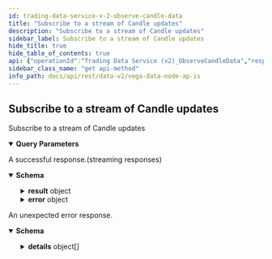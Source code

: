 ```yaml
---
id: trading-data-service-v-2-observe-candle-data
title: "Subscribe to a stream of Candle updates"
description: "Subscribe to a stream of Candle updates"
sidebar_label: Subscribe to a stream of Candle updates
hide_title: true
hide_table_of_contents: true
api: {"operationId":"Trading Data Service (v2)_ObserveCandleData","responses":{"200":{"description":"A successful response.(streaming responses)","content":{"application/json":{"schema":{"type":"object","properties":{"result":{"type":"object","properties":{"candle":{"type":"object","properties":{"start":{"type":"string","format":"int64","title":"Timestamp for the point in time when the candle was initially created/opened, in nanoseconds since the epoch\n- See [`VegaTimeResponse`](#api.VegaTimeResponse).`timestamp`"},"lastUpdate":{"type":"string","format":"int64","title":"Timestamp for the point in time when the candle was last updated, in nanoseconds since the epoch\n- See [`VegaTimeResponse`](#api.VegaTimeResponse).`timestamp`"},"high":{"type":"string","title":"Highest price for trading during the candle interval"},"low":{"type":"string","title":"Lowest price for trading during the candle interval"},"open":{"type":"string","title":"Open trade price"},"close":{"type":"string","title":"Closing trade price"},"volume":{"type":"string","format":"uint64","title":"Total trading volume during the candle interval"}},"title":"Represents the high, low, open, and closing prices for an interval of trading,\nreferred to commonly as a candlestick or candle"}}},"error":{"type":"object","properties":{"code":{"type":"integer","format":"int32"},"message":{"type":"string"},"details":{"type":"array","items":{"type":"object","properties":{"@type":{"type":"string"}},"additionalProperties":{}}}}}},"title":"Stream result of v2ObserveCandleDataResponse"}}}},"default":{"description":"An unexpected error response.","content":{"application/json":{"schema":{"type":"object","properties":{"code":{"type":"integer","format":"int32"},"message":{"type":"string"},"details":{"type":"array","items":{"type":"object","properties":{"@type":{"type":"string"}},"additionalProperties":{}}}}}}}}},"parameters":[{"name":"candleId","description":"The unique identifier for the candle.","in":"query","required":false,"schema":{"type":"string"}}],"tags":["Trading Data Service (v2)"],"description":"Subscribe to a stream of Candle updates","method":"get","path":"/api/v2/stream/candle/data","servers":[{"url":"http://api.n10.vega.xyz"},{"url":"https://api.n10.vega.xyz"}],"info":{"title":"Vega data node APIs","version":"0.56.0"},"postman":{"name":"Subscribe to a stream of Candle updates","description":{"type":"text/plain"},"url":{"path":["api","v2","stream","candle","data"],"host":["{{baseUrl}}"],"query":[{"disabled":false,"description":{"content":"The unique identifier for the candle.","type":"text/plain"},"key":"candleId","value":""}],"variable":[]},"header":[{"key":"Accept","value":"application/json"}],"method":"GET"}}
sidebar_class_name: "get api-method"
info_path: docs/api/rest/data-v2/vega-data-node-ap-is
---
```



## Subscribe to a stream of Candle updates



Subscribe to a stream of Candle updates

<details style={{"marginBottom":"1rem"}} data-collapsed={false} open={true}><summary style={{}}><strong>Query Parameters</strong></summary><div><ul><ParamsItem className={"paramsItem"} param={{"name":"candleId","description":"The unique identifier for the candle.","in":"query","required":false,"schema":{"type":"string"}}}></ParamsItem></ul></div></details><div><ApiTabs><TabItem label={"200"} value={"200"}><div>

A successful response.(streaming responses)

</div><div><MimeTabs groupId={"mime-type"}><TabItem label={"application/json"} value={"application/json"}><SchemaTabs groupId={"schema-tabs"}><TabItem label={"Schema"} value={"Schema"}><details style={{}} data-collapsed={false} open={true}><summary style={{"textAlign":"left"}}><strong>Schema</strong></summary><div style={{"textAlign":"left","marginLeft":"1rem"}}></div><ul style={{"marginLeft":"1rem"}}><SchemaItem collapsible={true} className={"schemaItem"}><details style={{}}><summary style={{}}><strong>result</strong><span style={{"opacity":"0.6"}}> object</span></summary><div style={{"marginLeft":"1rem"}}><SchemaItem collapsible={true} className={"schemaItem"}><details style={{}}><summary style={{}}><strong>candle</strong><span style={{"opacity":"0.6"}}> object</span></summary><div style={{"marginLeft":"1rem"}}><SchemaItem collapsible={false} name={"start"} required={false} schemaDescription={undefined} schemaName={"int64"} qualifierMessage={undefined} defaultValue={undefined}></SchemaItem><SchemaItem collapsible={false} name={"lastUpdate"} required={false} schemaDescription={undefined} schemaName={"int64"} qualifierMessage={undefined} defaultValue={undefined}></SchemaItem><SchemaItem collapsible={false} name={"high"} required={false} schemaDescription={undefined} schemaName={"Highest price for trading during the candle interval"} qualifierMessage={undefined} defaultValue={undefined}></SchemaItem><SchemaItem collapsible={false} name={"low"} required={false} schemaDescription={undefined} schemaName={"Lowest price for trading during the candle interval"} qualifierMessage={undefined} defaultValue={undefined}></SchemaItem><SchemaItem collapsible={false} name={"open"} required={false} schemaDescription={undefined} schemaName={"Open trade price"} qualifierMessage={undefined} defaultValue={undefined}></SchemaItem><SchemaItem collapsible={false} name={"close"} required={false} schemaDescription={undefined} schemaName={"Closing trade price"} qualifierMessage={undefined} defaultValue={undefined}></SchemaItem><SchemaItem collapsible={false} name={"volume"} required={false} schemaDescription={undefined} schemaName={"uint64"} qualifierMessage={undefined} defaultValue={undefined}></SchemaItem></div></details></SchemaItem></div></details></SchemaItem><SchemaItem collapsible={true} className={"schemaItem"}><details style={{}}><summary style={{}}><strong>error</strong><span style={{"opacity":"0.6"}}> object</span></summary><div style={{"marginLeft":"1rem"}}><SchemaItem collapsible={false} name={"code"} required={false} schemaDescription={undefined} schemaName={"int32"} qualifierMessage={undefined} defaultValue={undefined}></SchemaItem><SchemaItem collapsible={false} name={"message"} required={false} schemaDescription={undefined} schemaName={"string"} qualifierMessage={undefined} defaultValue={undefined}></SchemaItem><SchemaItem collapsible={true} className={"schemaItem"}><details style={{}}><summary style={{}}><strong>details</strong><span style={{"opacity":"0.6"}}> object[]</span></summary><div style={{"marginLeft":"1rem"}}><SchemaItem collapsible={false} name={"@type"} required={false} schemaDescription={undefined} schemaName={"string"} qualifierMessage={undefined} defaultValue={undefined}></SchemaItem></div></details></SchemaItem></div></details></SchemaItem></ul></details></TabItem><TabItem label={"Example (from schema)"} value={"Example (from schema)"}><ResponseSamples responseExample={"{\n  \"result\": {\n    \"candle\": {\n      \"start\": \"string\",\n      \"lastUpdate\": \"string\",\n      \"high\": \"string\",\n      \"low\": \"string\",\n      \"open\": \"string\",\n      \"close\": \"string\",\n      \"volume\": \"string\"\n    }\n  },\n  \"error\": {\n    \"code\": 0,\n    \"message\": \"string\",\n    \"details\": [\n      {\n        \"@type\": \"string\"\n      }\n    ]\n  }\n}"} language={"json"}></ResponseSamples></TabItem></SchemaTabs></TabItem></MimeTabs></div></TabItem><TabItem label={"default"} value={"default"}><div>

An unexpected error response.

</div><div><MimeTabs groupId={"mime-type"}><TabItem label={"application/json"} value={"application/json"}><SchemaTabs groupId={"schema-tabs"}><TabItem label={"Schema"} value={"Schema"}><details style={{}} data-collapsed={false} open={true}><summary style={{"textAlign":"left"}}><strong>Schema</strong></summary><div style={{"textAlign":"left","marginLeft":"1rem"}}></div><ul style={{"marginLeft":"1rem"}}><SchemaItem collapsible={false} name={"code"} required={false} schemaDescription={undefined} schemaName={"int32"} qualifierMessage={undefined} defaultValue={undefined}></SchemaItem><SchemaItem collapsible={false} name={"message"} required={false} schemaDescription={undefined} schemaName={"string"} qualifierMessage={undefined} defaultValue={undefined}></SchemaItem><SchemaItem collapsible={true} className={"schemaItem"}><details style={{}}><summary style={{}}><strong>details</strong><span style={{"opacity":"0.6"}}> object[]</span></summary><div style={{"marginLeft":"1rem"}}><SchemaItem collapsible={false} name={"@type"} required={false} schemaDescription={undefined} schemaName={"string"} qualifierMessage={undefined} defaultValue={undefined}></SchemaItem></div></details></SchemaItem></ul></details></TabItem><TabItem label={"Example (from schema)"} value={"Example (from schema)"}><ResponseSamples responseExample={"{\n  \"code\": 0,\n  \"message\": \"string\",\n  \"details\": [\n    {\n      \"@type\": \"string\"\n    }\n  ]\n}"} language={"json"}></ResponseSamples></TabItem></SchemaTabs></TabItem></MimeTabs></div></TabItem></ApiTabs></div>
      